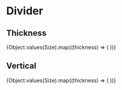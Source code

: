 

<Meta title="Atoms/Divider" component={Divider} />

# Divider

## Thickness

<Canvas withToolbar>
  <Story name="Thickness">
    <FlexContainer column rowGap={Size.Medium}>
      {Object.values(Size).map((thickness) => (
        <Divider key={thickness} thickness={thickness} />
      ))}
    </FlexContainer>
  </Story>
</Canvas>

## Vertical

<Canvas withToolbar>
  <Story name="Vertical">
    <FlexContainer columnGap={Size.Medium} height="300px" justifySpaceBetween>
      {Object.values(Size).map((thickness) => (
        <Divider key={thickness} thickness={thickness} vertical />
      ))}
    </FlexContainer>
  </Story>
</Canvas>
